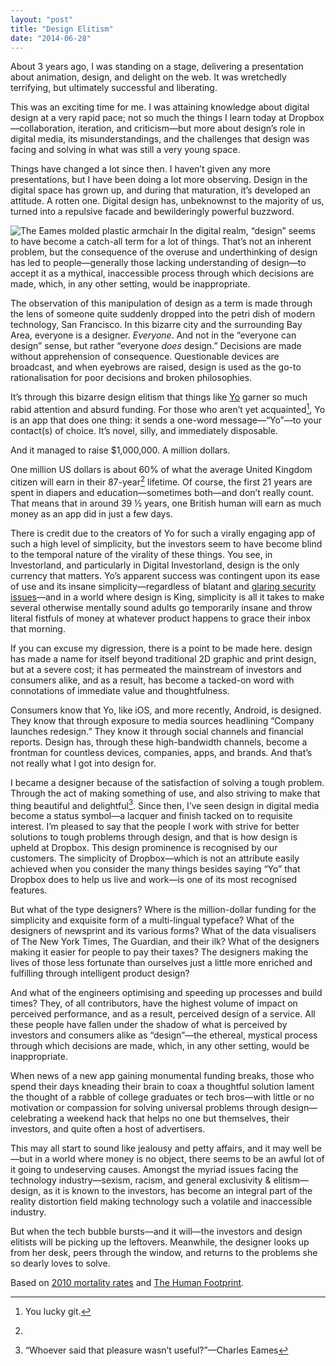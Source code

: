 ```yaml
---
layout: "post"
title: "Design Elitism"
date: "2014-06-28"
---
```


About 3 years ago, I was standing on a stage, delivering a presentation about
animation, design, and delight on the web. It was wretchedly terrifying, but
ultimately successful and liberating.

This was an exciting time for me. I was attaining knowledge about digital design
at a very rapid pace; not so much the things I learn today at
Dropbox—collaboration, iteration, and criticism—but more about design’s role in
digital media, its misunderstandings, and the challenges that design was facing
and solving in what was still a very young space.

Things have changed a lot since then. I haven’t given any more presentations,
but I have been doing a lot more observing. Design in the digital space has
grown up, and during that maturation, it’s developed an attitude. A rotten one.
Digital design has, unbeknownst to the majority of us, turned into a repulsive
facade and bewilderingly powerful buzzword.

<Image
  align="left"
  alt="The Eames molded plastic armchair"
  src="2014/10/eames-plastic-armchair.png"
  caption="The [Eames molded
  plastic armchair](http://www.vitra.com/en-it/product/eames-plastic-side-chair#)
  is the result of years of refinement, and will last for many years yet as both a
  functional artifact and a timeless design."
/>

In the digital realm, “design” seems to have become a catch-all term for a lot
of things. That’s not an inherent problem, but the consequence of the overuse
and underthinking of design has led to people—generally those lacking
understanding of design—to accept it as a mythical, inaccessible process through
which decisions are made, which, in any other setting, would be inappropriate.

The observation of this manipulation of design as a term is made through the
lens of someone quite suddenly dropped into the petri dish of modern technology,
San Francisco. In this bizarre city and the surrounding Bay Area, everyone is a
designer. _Everyone_. And not in the “everyone can design” sense, but rather
“everyone _does_ design.” Decisions are made without apprehension of
consequence. Questionable devices are broadcast, and when eyebrows are raised,
design is used as the go-to rationalisation for poor decisions and broken
philosophies.

It’s through this bizarre design elitism that things like
[Yo](http://www.justyo.co) garner so much rabid attention and absurd funding.
For those who aren’t yet acquainted[^1], Yo is an app that does one thing: it
sends a one-word message—“Yo”—to your contact(s) of choice. It’s novel, silly,
and immediately disposable.

And it managed to raise \$1,000,000. A million dollars.

One million US dollars is about 60% of what the average United Kingdom citizen
will earn in their 87-year[^2] lifetime. Of course, the first 21 years are spent
in diapers and education—sometimes both—and don’t really count. That means that
in around 39 ½ years, one British human will earn as much money as an app did in
just a few days.

There is credit due to the creators of Yo for such a virally engaging app of
such a high level of simplicity, but the investors seem to have become blind to
the temporal nature of the virality of these things. You see, in Investorland,
and particularly in Digital Investorland, design is the only currency that
matters. Yo’s apparent success was contingent upon its ease of use and its
insane simplicity—regardless of blatant and
[glaring security issues](http://mashable.com/2014/06/20/yo-gets-hacked/)—and in
a world where design is King, simplicity is all it takes to make several
otherwise mentally sound adults go temporarily insane and throw literal fistfuls
of money at whatever product happens to grace their inbox that morning.

If you can excuse my digression, there is a point to be made here. design has
made a name for itself beyond traditional 2D graphic and print design, but at a
severe cost; it has permeated the mainstream of investors and consumers alike,
and as a result, has become a tacked-on word with connotations of immediate
value and thoughtfulness.

Consumers know that Yo, like iOS, and more recently, Android, is designed. They
know that through exposure to media sources headlining “Company launches
redesign.” They know it through social channels and financial reports. Design
has, through these high-bandwidth channels, become a frontman for countless
devices, companies, apps, and brands. And that’s not really what I got into
design for.

I became a designer because of the satisfaction of solving a tough problem.
Through the act of making something of use, and also striving to make that thing
beautiful and delightful[^3]. Since then, I’ve seen design in digital media
become a status symbol—a lacquer and finish tacked on to requisite interest. I’m
pleased to say that the people I work with strive for better solutions to tough
problems through design, and that is how design is upheld at Dropbox. This
design prominence is recognised by our customers. The simplicity of
Dropbox—which is not an attribute easily achieved when you consider the many
things besides saying “Yo” that Dropbox does to help us live and work—is one of
its most recognised features.

But what of the type designers? Where is the million-dollar funding for the
simplicity and exquisite form of a multi-lingual typeface? What of the designers
of newsprint and its various forms? What of the data visualisers of The New York
Times, The Guardian, and their ilk? What of the designers making it easier for
people to pay their taxes? The designers making the lives of those less
fortunate than ourselves just a little more enriched and fulfilling through
intelligent product design?

And what of the engineers optimising and speeding up processes and build times?
They, of all contributors, have the highest volume of impact on perceived
performance, and as a result, perceived design of a service. All these people
have fallen under the shadow of what is perceived by investors and consumers
alike as “design”—the ethereal, mystical process through which decisions are
made, which, in any other setting, would be inappropriate.

When news of a new app gaining monumental funding breaks, those who spend their
days kneading their brain to coax a thoughtful solution lament the thought of a
rabble of college graduates or tech bros—with little or no motivation or
compassion for solving universal problems through design—celebrating a weekend
hack that helps no one but themselves, their investors, and quite often a host
of advertisers.

This may all start to sound like jealousy and petty affairs, and it may well
be—but in a world where money is no object, there seems to be an awful lot of it
going to undeserving causes. Amongst the myriad issues facing the technology
industry—sexism, racism, and general exclusivity & elitism—design, as it is
known to the investors, has become an integral part of the reality distortion
field making technology such a volatile and inaccessible industry.

But when the tech bubble bursts—and it will—the investors and design elitists
will be picking up the leftovers. Meanwhile, the designer looks up from her
desk, peers through the window, and returns to the problems she so dearly loves
to solve.

[^1]: You lucky git.
[^2]:
  Based on
  [2010 mortality rates](http://www.ons.gov.uk/ons/rel/mortality-ageing/mortality-in-england-and-wales/average-life-span/rpt-average-life-span.html)
  and
  [The Human Footprint](http://www.snagfilms.com/films/title/human_footprint).

[^3]: “Whoever said that pleasure wasn’t useful?”—Charles Eames
